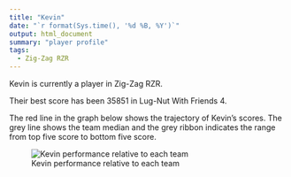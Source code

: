 ```yaml
---
title: "Kevin"
date: "`r format(Sys.time(), '%d %B, %Y')`"
output: html_document
summary: "player profile"
tags:
  - Zig-Zag RZR
---
```


Kevin is currently a player in Zig-Zag RZR.

Their best score has been 35851 in Lug-Nut With Friends 4.

The red line in the graph below shows the trajectory of Kevin's scores. The grey line shows the team median and the grey ribbon indicates the range from top five score to bottom five score.

![Kevin performance relative to each team](Kevin.jpg)
